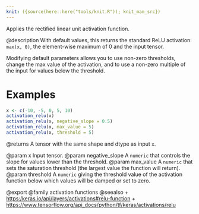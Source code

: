 ```yaml
---
knit: ({source(here::here("tools/knit.R")); knit_man_src})
---
```

Applies the rectified linear unit activation function.

@description
With default values, this returns the standard ReLU activation:
`max(x, 0)`, the element-wise maximum of 0 and the input tensor.

Modifying default parameters allows you to use non-zero thresholds,
change the max value of the activation,
and to use a non-zero multiple of the input for values below the threshold.

# Examples
```r
x <- c(-10, -5, 0, 5, 10)
activation_relu(x)
activation_relu(x, negative_slope = 0.5)
activation_relu(x, max_value = 5)
activation_relu(x, threshold = 5)
```

@returns
    A tensor with the same shape and dtype as input `x`.

@param x Input tensor.
@param negative_slope A `numeric` that controls the slope
    for values lower than the threshold.
@param max_value A `numeric` that sets the saturation threshold (the largest
    value the function will return).
@param threshold A `numeric` giving the threshold value of the activation
    function below which values will be damped or set to zero.

@export
@family activation functions
@seealso
+ <https:/keras.io/api/layers/activations#relu-function>
+ <https://www.tensorflow.org/api_docs/python/tf/keras/activations/relu>
